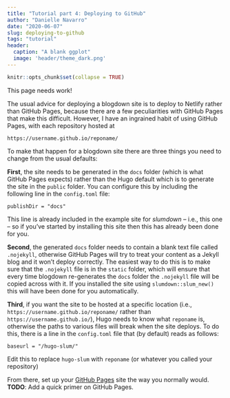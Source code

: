 ```yaml
---
title: "Tutorial part 4: Deploying to GitHub"
author: "Danielle Navarro"
date: "2020-06-07"
slug: deploying-to-github
tags: "tutorial"
header:
  caption: "A blank ggplot"
  image: 'header/theme_dark.png'
---
```


```r
knitr::opts_chunk$set(collapse = TRUE)
```

This page needs work!

The usual advice for deploying a blogdown site is to deploy to Netlify rather than GitHub Pages, because there are a few peculiarities with GitHub Pages that make this difficult. However, I have an ingrained habit of using GitHub Pages, with each repository hosted at 
```
https://username.github.io/reponame/
```

To make that happen for a blogdown site there are three things you need to change from the usual defaults:

**First**, the site needs to be generated in the `docs` folder (which is what GitHub Pages expects) rather than the Hugo default which is to generate the site in the `public` folder. You can configure this by including the following line in the `config.toml` file:
```
publishDir = "docs"
```
This line is already included in the example site for *slumdown* -- i.e., this one -- so if you've started by installing this site then this has already been done for you.

**Second**, the generated `docs` folder needs to contain a blank text file called `.nojekyll`, otherwise GitHub Pages will try to treat your content as a Jekyll blog and it won't deploy correctly. The easiest way to do this is to make sure that the `.nojekyll` file is in the `static` folder, which will ensure that every time blogdown re-generates the `docs` folder the `.nojekyll` file will be copied across with it. If you installed the site using `slumdown::slum_new()` this will have been done for you automatically. 

**Third**, if you want the site to be hosted at a specific location (i.e., `https://username.github.io/reponame/` rather than `https://username.github.io/`), Hugo needs to know what `reponame` is, otherwise the paths to various files will break when the site deploys. To do this, there is a line in the `config.toml` file that (by default) reads as follows:
```
baseurl = "/hugo-slum/"
```
Edit this to replace `hugo-slum` with `reponame` (or whatever you called your repository)

From there, set up your [GitHub Pages](https://pages.github.com/) site the way you normally would. **TODO**: Add a quick primer on GitHub Pages. 

